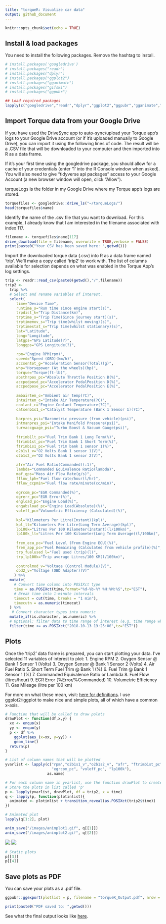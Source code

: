 ```yaml
---
title: "torqueR: Visualize car data"
output: github_document
---
```


```r
knitr::opts_chunk$set(echo = TRUE)
```

## Install & load packages

You need to install the following packages. Remove the hashtag to install.
```r
# install.packages('googledrive')
# install.packages("readr")
# install.packages("dplyr")
# install.packages("ggplot2")
# install.packages("gganimate")
# install.packages("gifski")
# install.packages("ggpubr")

## Load required packages
lapply(c("googledrive","readr","dplyr","ggplot2","ggpubr","gganimate","gifski"), require, character.only = TRUE)
```

## Import Torque data from your Google Drive
If you have used the DriveSync app to auto-sync/upload your Torque app's logs to your Google Drive account (or if it's uploaded manually to Google Drive), you can import it using the following lines of code. The result will be a .CSV file that will be downloaded to your computer and then imported into R as a data frame.

If it's your first time using the googledrive package, you should allow for a cache of your  credentials (enter '1' into the R Console window when asked). You will also need to give "tidyverse api packages" access to your Google Account (a new browser window will open, click "Allow").

torqueLogs is the folder in my Google Drive where my Torque app's logs are stored. 
```r
torquefiles <- googledrive::drive_ls("~/torqueLogs/")
head(torquefiles$name)
```
Identify the name of the .csv file that you want to download. 
For this example, I already know that I am interested in the filename associated with index 117.
```r
filename <- torquefiles$name[117]
drive_download(file = filename, overwrite = TRUE,verbose = FALSE)
print(paste0("Your CSV has been saved here: ",getwd()))
```

Import the downloaded torque data (.csv) into R as a data frame named 'trip'. 
We'll make a copy called 'trip2' to work with. 
The list of columns available for selection depends on what was enabled in the Torque App's log settings.
```r
trip <- readr::read_csv(paste0(getwd(),"/",filename))
trip2 <- 
  trip %>% 
  # Select and rename variables of interest. 
  select(
     time="Device Time",
     runtime_s="Run time since engine start(s)",
     trpdist_k="Trip Distance(km)",
     trptime_s="Trip Time(Since journey start)(s)",
     trptimemov_s="Trip time(whilst moving)(s)",
     trptimestat_s="Trip time(whilst stationary)(s)",
     lat="Latitude",
     long="Longitude",
     latgps="GPS Latitude(?)",
     longgps="GPS Longitude(?)",
     
     rpm="Engine RPM(rpm)",
     speed="Speed (OBD)(km/h)",
     accsentot_g="Acceleration Sensor(Total)(g)",
     whp="Horsepower (At the wheels)(hp)",
     torque="Torque(ft-lb)",
     absthrpos_pc="Absolute Throttle Position B(%)",
     accpedposd_pc="Accelerator PedalPosition D(%)",                   
     accpedpose_pc="Accelerator PedalPosition E(%)",   
     
     ambairtem_c="Ambient air temp(?C)",
     intairtem_c="Intake Air Temperature(?C)",
     coolant_c="Engine Coolant Temperature(?C)", 
     catsenb1s1_c="Catalyst Temperature (Bank 1 Sensor 1)(?C)",
     
     barpres_psi="Barometric pressure (from vehicle)(psi)",
     intmanpres_psi="Intake Manifold Pressure(psi)",
     turvaccguage_psi="Turbo Boost & Vacuum Gauge(psi)",
     
     ftrimb1lt_pc="Fuel Trim Bank 1 Long Term(%)",
     ftrimb1st_pc="Fuel Trim Bank 1 Short Term(%)",
     ftrimb1s1_pc="Fuel trim bank 1 sensor 1(%)",
     o2b1s1_v="O2 Volts Bank 1 sensor 1(V)",
     o2b1s2_v="O2 Volts Bank 1 sensor 2(V)",
     
     afr="Air Fuel Ratio(Commanded)(:1)",
     lambda="Commanded Equivalence Ratio(lambda)",
     maf_gps="Mass Air Flow Rate(g/s)",
     fflow_lph="Fuel flow rate/hour(l/hr)",
     fflow_ccpmin="Fuel flow rate/minute(cc/min)",
     
     egrcom_pc="EGR Commanded(%)",
     egrerr_pc="EGR Error(%)",
     engload_pc="Engine Load(%)",
     engabsload_pc="Engine Load(Absolute)(%)",
     voleff_pc="Volumetric Efficiency (Calculated)(%)",
     
     kpl="Kilometers Per Litre(Instant)(kpl)",
     kpl_lt="Kilometers Per Litre(Long Term Average)(kpl)",
     lp100k="Litres Per 100 Kilometer(Instant)(l/100km)",
     lp100k_lt="Litres Per 100 Kilometer(Long Term Average)(l/100km)",
     
     frem_ecu_pc="Fuel Level (From Engine ECU)(%)",
     frem_app_pc="Fuel Remaining (Calculated from vehicle profile)(%)",
     trp_fuelused_l="Fuel used (trip)(l)",
     trp_lp100k="Trip average Litres/100 KM(l/100km)",
     
     controlmod_v="Voltage (Control Module)(V)",
     obd2_v="Voltage (OBD Adapter)(V)"
    ) %>% 
  mutate(
    # Convert time column into POSIXct type
    time = as.POSIXct(time,format="%d-%b-%Y %H:%M:%S",tz="EST"),
    # Break time into 1-minute intervals
    timecut = cut(time, breaks = "1 min"),
    timecutn = as.numeric(timecut)
  ) %>% 
   # Convert character types into numeric
  mutate_if(is.character, as.numeric) %>% 
  # Optional: filter data to time range of interest (e.g. time range where you've noticed something while driving)
  filter(time <= as.POSIXct("2018-10-13 19:25:00",tz="EST"))
```

## Plots
Once the 'trip2' data frame is prepared, you can start plotting your data. 
I've selected 11 variables of interest to plot: 
1. Engine RPM
2. Oxygen Sensor @ Bank 1 Sensor 1 (Volts)
3. Oxygen Sensor @ Bank 1 Sensor 2 (Volts)
4. Air Fuel Ratio
5. Short Term Fuel Trim @ Bank 1 (%)
6. Fuel Trim @ Bank 1 Sensor 1 (%)
7. Commanded Equivalence Ratio or Lambda
8. Fuel Flow (litres/hour)
9. EGR Error (%Error/%Commanded)
10. Volumetric Efficiency
11. Gas Mileage (litre per 100 km)

For more on what these mean, visit: [here for definitions](http://www.nology.com/supportedsensors.htm). I use ggplot2::ggplot to make nice and simple plots, all of which have a common x-axis. 

```r
# Function that will be called to draw polots
drawPlot <- function(df,x,y) {
  xx <- enquo(x)
  yy <- enquo(y)
  p <- df %>% 
    ggplot(aes_(x=xx, y=yy)) + 
    geom_line()
  return(p)
}

# List of column names that will be plotted
yvarlist <- lapply(c("rpm","o2b1s1_v","o2b1s2_v", "afr", "ftrimb1st_pc", "ftrimb1s1_pc", "lambda", "fflow_lph",
                     "egrcom_pc", "voleff_pc", "lp100k"),
                   as.name)

# For each column name in yvarlist, use the function drawPlot to create a plot
# Store the plots in list called 'p'
p <- lapply(yvarlist, drawPlot, df = trip2, x = time) 
q <- lapply(p, function(plotinlist){
  animated <- plotinlist + transition_reveal(as.POSIXct(trip2$time))
})
```

```r
# Animated plot
lapply(q[1:2], plot)
```

```r
anim_save("/images/animplot1.gif", q[[1]])
anim_save("/images/animplot2.gif", q[[2]])
```

![](/images/animplot1.gif)
![](/images/animplot2.gif)

```r
# Static plots
p[[3]]
p[[4]]
```

## Save plots as PDF
You can save your plots as a .pdf file.
```r
ggpubr::ggexport(plotlist = p, filename = "torqueR_Output.pdf", nrow = 4, ncol = 1)
```
```r
print(paste0("PDF saved to: ",getwd()))
```
See what the final output looks like [here](/pdfs/torqueR_Output.pdf).
